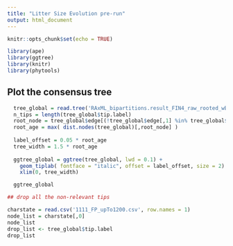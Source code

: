 ```yaml
---
title: "Litter Size Evolution pre-run"
output: html_document
---
```


```r
knitr::opts_chunk$set(echo = TRUE)

library(ape)
library(ggtree)
library(knitr)
library(phytools)
```
## Plot the consensus tree

```r
  tree_global = read.tree('RAxML_bipartitions.result_FIN4_raw_rooted_wBoots_4098mam1out_OK.newick')
  n_tips = length(tree_global$tip.label)
  root_node = tree_global$edge[(!tree_global$edge[,1] %in% tree_global$edge[,2]),1] %>% unique()
  root_age = max( dist.nodes(tree_global)[,root_node] )
  
  label_offset = 0.05 * root_age
  tree_width = 1.5 * root_age
  
  ggtree_global = ggtree(tree_global, lwd = 0.1) +
    geom_tiplab( fontface = "italic", offset = label_offset, size = 2) +
    xlim(0, tree_width)

  ggtree_global

```

```r
## drop all the non-relevant tips

charstate = read.csv('1111_FP_upTo1200.csv', row.names = 1)
node_list = charstate[,0]
node_list
drop_list <- tree_global$tip.label
drop_list


```
